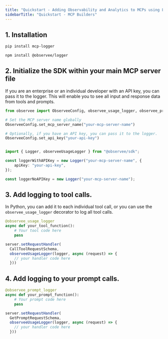 ```yaml
---
title: "Quickstart - Adding Observability and Analytics to MCPs using Logger SDK"
sidebarTitle: "Quickstart - MCP Builders"
---
```


## 1. Installation

<CodeGroup>

```bash Python
pip install mcp-logger
```

```bash TypeScript
npm install @observee/logger
```


</CodeGroup>

## 2. Initialize the SDK within your main MCP server file

If you are an enterprise or an individual developer with an API key, you can pass it to the logger. This will enable you to see all input and response data from tools and prompts.

<CodeGroup>


```python Python
from observee import ObserveeConfig, observee_usage_logger, observee_prompt_logger

# Set the MCP server name globally
ObserveeConfig.set_mcp_server_name("your-mcp-server-name")

# Optionally, if you have an API key, you can pass it to the logger.
ObserveeConfig.set_api_key("your-api-key")
```

```typescript TypeScript

import { Logger, observeeUsageLogger } from "@observee/sdk";

const loggerWithAPIKey = new Logger("your-mcp-server-name", {
    apiKey: "your-api-key", 
});

const loggerNoAPIKey = new Logger("your-mcp-server-name");
```

</CodeGroup>

## 3. Add logging to tool calls.

In Python, you can add it to each individual tool call, or you can use the `observee_usage_logger` decorator to log all tool calls.

<CodeGroup>


```python Python
@observee_usage_logger
async def your_tool_function():
    # Your tool code here
    pass
```

```typescript TypeScript
server.setRequestHandler(
  CallToolRequestSchema,
  observeeUsageLogger(logger, async (request) => {
    // your handler code here
  }))
```

</CodeGroup>

## 4. Add logging to your prompt calls.

<CodeGroup>


```python Python
@observee_prompt_logger
async def your_prompt_function():
    # Your prompt code here
    pass
```
```typescript TypeScript
server.setRequestHandler(
  GetPromptRequestSchema,
  observeeUsageLogger(logger, async (request) => {
    // your handler code here
  }))
```

</CodeGroup>
